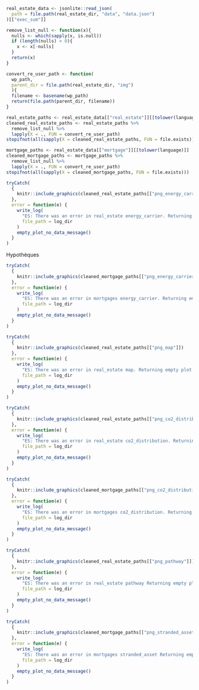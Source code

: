 ```{=latex}
\section{Résultats des portefeuilles immobiliers et hypothécaires}

La section Immobilier et Hypothèques permet aux institutions financières de mesurer l'alignement de leur portefeuille immobilier et hypothécaire suisse avec l'objectif climatique du secteur du bâtiment suisse d'atteindre des émissions nettes nulles en 2050. Le test PACTA évalue donc les émissions de CO\textsubscript{2} de vos investissements immobiliers et hypothécaires.

Les émissions du parc immobilier suisse représentent actuellement un peu plus d'un quart des émissions totales de CO\textsubscript{2} de la Suisse. Les nouveaux bâtiments sont aujourd'hui largement équipés de systèmes de chauffage renouvelables. D'ici 2020, les émissions de CO\textsubscript{2} de l'ensemble des bâtiments devraient avoir diminué d'au moins 40\% par rapport à 1990 - cet objectif n'a pas été atteint. Pour atteindre l'objectif "net zéro" déclaré par le Conseil fédéral en 2050, le parc immobilier suisse doit réduire plus rapidement ses émissions de CO\textsubscript{2} à l'avenir, notamment en rénovant les bâtiments existants. (\href{lien}{\url{https://www.bafu.admin.ch/bafu/fr/home/themes/climat/info-specialistes/reduction-emissions/objectifs-reduction/objectif-2050/strategie-climatique-2050.html}})



```

```r
real_estate_data <- jsonlite::read_json(
  path = file.path(real_estate_dir, "data", "data.json")
)[["exec_sum"]]

remove_list_null <- function(x){
  nulls <- which(sapply(x, is.null))
  if (length(nulls) > 0){
    x <- x[-nulls]
  }
  return(x)
}

convert_re_user_path <- function(
  wp_path,
  parent_dir = file.path(real_estate_dir, "img")
  ){
  filename <- basename(wp_path)
  return(file.path(parent_dir, filename))
}

real_estate_paths <- real_estate_data[["real_estate"]][[tolower(language)]]
cleaned_real_estate_paths <- real_estate_paths %>%
  remove_list_null %>%
  lapply(X = ., FUN = convert_re_user_path)
stopifnot(all(sapply(X = cleaned_real_estate_paths, FUN = file.exists)))

mortgage_paths <- real_estate_data[["mortgage"]][[tolower(language)]]
cleaned_mortgage_paths <- mortgage_paths %>%
  remove_list_null %>%
  lapply(X = ., FUN = convert_re_user_path)
stopifnot(all(sapply(X = cleaned_mortgage_paths, FUN = file.exists)))
```

```{=latex}
\begin{esbox}{État actuel}

\begin{minipage}[t]{0.45\textwidth}
Parts des sources d'énergie par rapport à l'ensemble des participants

Bâtiments détenus directement
```

```r
tryCatch(
  {
    knitr::include_graphics(cleaned_real_estate_paths[["png_energy_carrier"]])
  },
  error = function(e) {
    write_log(
      "ES: There was an error in real_estate energy_carrier. Returning empty plot object.\n",
      file_path = log_dir
    )
    empty_plot_no_data_message()
  }
)
```

Hypothèques 

```r
tryCatch(
  {
    knitr::include_graphics(cleaned_mortgage_paths[["png_energy_carrier"]])
  },
  error = function(e) {
    write_log(
      "ES: There was an error in mortgages energy_carrier. Returning empty plot object.\n",
      file_path = log_dir
    )
    empty_plot_no_data_message()
  }
)
```

```{=latex}
\end{minipage}%
\hfill
\begin{minipage}[t]{0.45\textwidth}

\begin{minipage}[t]{0.7\textwidth}
Répartition géographique des immeubles détenus directement par utilisation
\end{minipage}%

\hfill\exposureImage
```


```r
tryCatch(
  {
    knitr::include_graphics(cleaned_real_estate_paths[["png_map"]])
  },
  error = function(e) {
    write_log(
      "ES: There was an error in real_estate map. Returning empty plot object.\n",
      file_path = log_dir
    )
    empty_plot_no_data_message()
  }
)
```

```{=latex}
Carte des dangers naturels OFEV: 

\href{lien}{\url{https://map.geo.admin.ch/?topic=bafu&lang=fr&bgLayer=ch.swisstopo.pixelkarte-grau}}

\end{minipage}%

\begin{minipage}[t]{0.45\textwidth}
Distribution de l'intensité moyenne en CO\textsubscript{2} de votre portefeuille immobilier (bâtiments détenus directement) par rapport à vos pairs.

```


```r
tryCatch(
  {
    knitr::include_graphics(cleaned_real_estate_paths[["png_co2_distribution"]])
  },
  error = function(e) {
    write_log(
      "ES: There was an error in real_estate co2_distribution. Returning empty plot object.\n",
      file_path = log_dir
    )
    empty_plot_no_data_message()
  }
)
```

```{=latex}
\end{minipage}%
\hfill
\begin{minipage}[t]{0.45\textwidth}

\begin{minipage}[t]{0.7\textwidth}
Distribution de l'intensité moyenne de CO\textsubscript{2} de votre portefeuille de prêts hypothécaires par rapport à vos pairs.
\end{minipage}
\hfill\alignmentImage
```


```r
tryCatch(
  {
    knitr::include_graphics(cleaned_mortgage_paths[["png_co2_distribution"]])
  },
  error = function(e) {
    write_log(
      "ES: There was an error in mortgages co2_distribution. Returning empty plot object.\n",
      file_path = log_dir
    )
    empty_plot_no_data_message()
  }
)
```

```{=latex}
\end{minipage}%
\end{esbox}%



\begin{esbox}{Futur}

\begin{minipage}[t]{0.45\textwidth}
\textbf{Chemin de réduction} de tous les bâtiments détenus directement avec les plans de rénovation soumis.

```

```r
tryCatch(
  {
    knitr::include_graphics(cleaned_real_estate_paths[["png_pathway"]])
  },
  error = function(e) {
    write_log(
      "ES: There was an error in real_estate pathway Returning empty plot object.\n",
      file_path = log_dir
    )
    empty_plot_no_data_message()
  }
)
```

```{=latex}
\end{minipage}%
\hfill
\begin{minipage}[t]{0.45\textwidth}

\begin{minipage}[t]{0.7\textwidth}
\textbf{Proportion} de leurs prêts hypothécaires qui se situent au-dessus ou au-dessous de la trajectoire de réduction pour un taux net zéro d'ici 2050.
\end{minipage}
\hfill\alignmentImage
```

```r
tryCatch(
  {
    knitr::include_graphics(cleaned_mortgage_paths[["png_stranded_asset"]])
  },
  error = function(e) {
    write_log(
      "ES: There was an error in mortgages stranded_asset Returning empty plot object.\n",
      file_path = log_dir
    )
    empty_plot_no_data_message()
  }
)
```

```{=latex}
\end{minipage}%
\end{esbox}%
```


\newpage
